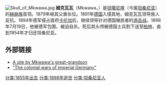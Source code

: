 [[Image:Skull_of_Mkwawa.jpg|right]]
'''姆克瓦瓦'''（Mkwawa，{{bd|1855年||1898年}}）是[[坦噶尼喀|坦噶尼喀]]（今属[[坦桑尼亚|坦桑尼亚]]）的[[赫赫族|赫赫族]]首领。1879年继其父酋长位。1891年[[德国|德国]]入侵其地，姆克瓦瓦领导族人反抗。1894年德军侵占首府[[卡伦加|卡伦加]]后，继续领导针对德国殖民者的[[游击战|游击战]]。1898年7月19日，他被德军包围，被迫自杀。死后其头颅被德国士兵割下送至[[柏林|柏林]]，直到1954年才归还坦桑尼亚。

==外部链接==
* [https://web.archive.org/web/20160202221022/http://mkwawa.com/introduction A site by Mkwawa's great-grandson]
* [http://www.savageandsoldier.com/articles/africa/GermanWars.html "The colonial wars of imperial Germany"]{{Wayback|url=http://www.savageandsoldier.com/articles/africa/GermanWars.html |date=20101019193805 }}



[[分类:1855年出生|分类:1855年出生]]
[[分类:1898年逝世|分类:1898年逝世]]
[[分类:坦桑尼亚人|分类:坦桑尼亚人]]
{{Authority control}}